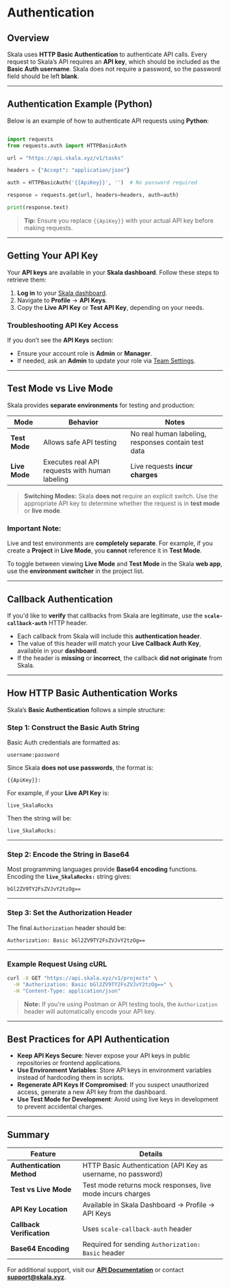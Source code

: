 # Authentication

## Overview

Skala uses **HTTP Basic Authentication** to authenticate API calls. Every request to Skala’s API requires an **API key**, which should be included as the **Basic Auth username**. Skala does not require a password, so the password field should be left **blank**.

---

## Authentication Example (Python)

Below is an example of how to authenticate API requests using **Python**:

```python filename="Python"

import requests
from requests.auth import HTTPBasicAuth

url = "https://api.skala.xyz/v1/tasks"

headers = {"Accept": "application/json"}

auth = HTTPBasicAuth('{{ApiKey}}', '')  # No password required

response = requests.get(url, headers=headers, auth=auth)

print(response.text)
```

> **Tip:** Ensure you replace `{{ApiKey}}` with your actual API key before making requests.

---

## Getting Your API Key

Your **API keys** are available in your **Skala dashboard**. Follow these steps to retrieve them:

1. **Log in** to your [Skala dashboard](https://dashboard.skala.xyz).
2. Navigate to **Profile** → **API Keys**.
3. Copy the **Live API Key** or **Test API Key**, depending on your needs.

### **Troubleshooting API Key Access**

If you don’t see the **API Keys** section:

- Ensure your account role is **Admin** or **Manager**.
- If needed, ask an **Admin** to update your role via [Team Settings](https://dashboard.skala.xyz/settings/team).

---

## Test Mode vs Live Mode

Skala provides **separate environments** for testing and production:

| **Mode**      | **Behavior**                                   | **Notes**                                           |
| ------------- | ---------------------------------------------- | --------------------------------------------------- |
| **Test Mode** | Allows safe API testing                        | No real human labeling, responses contain test data |
| **Live Mode** | Executes real API requests with human labeling | Live requests **incur charges**                     |

> **Switching Modes:** Skala **does not** require an explicit switch. Use the appropriate API key to determine whether the request is in **test mode** or **live mode**.

### **Important Note:**

Live and test environments are **completely separate**. For example, if you create a **Project** in **Live Mode**, you **cannot** reference it in **Test Mode**.

To toggle between viewing **Live Mode** and **Test Mode** in the Skala **web app**, use the **environment switcher** in the project list.

---

## Callback Authentication

If you'd like to **verify** that callbacks from Skala are legitimate, use the **`scale-callback-auth`** HTTP header.

- Each callback from Skala will include this **authentication header**.
- The value of this header will match your **Live Callback Auth Key**, available in your **dashboard**.
- If the header is **missing** or **incorrect**, the callback **did not originate** from Skala.

---

## How HTTP Basic Authentication Works

Skala’s **Basic Authentication** follows a simple structure:

### **Step 1: Construct the Basic Auth String**

Basic Auth credentials are formatted as:

```
username:password
```

Since Skala **does not use passwords**, the format is:

```
{{ApiKey}}:
```

For example, if your **Live API Key** is:

```
live_SkalaRocks
```

Then the string will be:

```
live_SkalaRocks:
```

---

### **Step 2: Encode the String in Base64**

Most programming languages provide **Base64 encoding** functions. Encoding the **`live_SkalaRocks:`** string gives:

```
bGl2ZV9TY2FsZVJvY2tzOg==
```

---

### **Step 3: Set the Authorization Header**

The final `Authorization` header should be:

```
Authorization: Basic bGl2ZV9TY2FsZVJvY2tzOg==
```

---

### **Example Request Using cURL**

```sh
curl -X GET "https://api.skala.xyz/v1/projects" \
  -H "Authorization: Basic bGl2ZV9TY2FsZVJvY2tzOg==" \
  -H "Content-Type: application/json"
```

> **Note:** If you're using Postman or API testing tools, the `Authorization` header will automatically encode your API key.

---

## Best Practices for API Authentication

- **Keep API Keys Secure**: Never expose your API keys in public repositories or frontend applications.
- **Use Environment Variables**: Store API keys in environment variables instead of hardcoding them in scripts.
- **Regenerate API Keys If Compromised**: If you suspect unauthorized access, generate a new API key from the dashboard.
- **Use Test Mode for Development**: Avoid using live keys in development to prevent accidental charges.

---

## Summary

| **Feature**               | **Details**                                                  |
| ------------------------- | ------------------------------------------------------------ |
| **Authentication Method** | HTTP Basic Authentication (API Key as username, no password) |
| **Test vs Live Mode**     | Test mode returns mock responses, live mode incurs charges   |
| **API Key Location**      | Available in Skala Dashboard → Profile → API Keys            |
| **Callback Verification** | Uses `scale-callback-auth` header                            |
| **Base64 Encoding**       | Required for sending `Authorization: Basic` header           |

For additional support, visit our **[API Documentation](https://api.skala.xyz/docs)** or contact **support@skala.xyz**.
